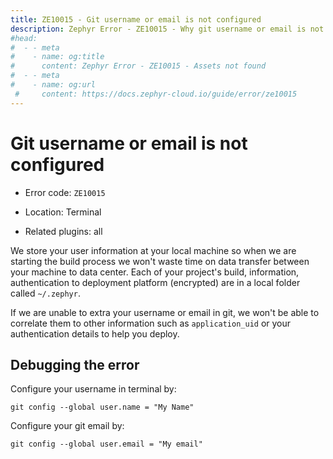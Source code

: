```yaml
--- 
title: ZE10015 - Git username or email is not configured
description: Zephyr Error - ZE10015 - Why git username or email is not configured will cause an error and trouble shooting guide
#head: 
#  - - meta
#    - name: og:title
#      content: Zephyr Error - ZE10015 - Assets not found 
#  - - meta
#    - name: og:url 
 #     content: https://docs.zephyr-cloud.io/guide/error/ze10015 
---
```


# Git username or email is not configured

- Error code: `ZE10015`

- Location: Terminal

- Related plugins: all

We store your user information at your local machine so when we are starting the build process we won't waste time on data transfer between your machine to data center. Each of your project's build, information, authentication to deployment platform (encrypted) are in a local folder called `~/.zephyr`. 

If we are unable to extra your username or email in git, we won't be able to correlate them to other information such as `application_uid` or your authentication details to help you deploy. 


## Debugging the error

Configure your username in terminal by: 

```
git config --global user.name = "My Name"
```
Configure your git email by: 

```
git config --global user.email = "My email"
```

